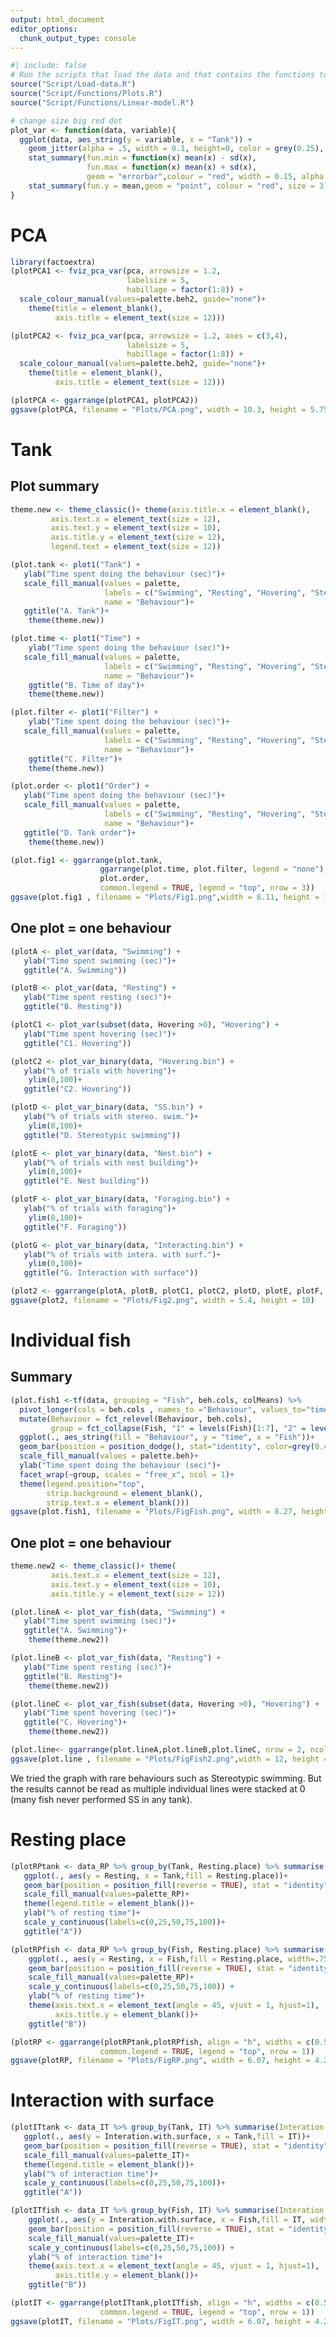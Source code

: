 ```yaml
---
output: html_document
editor_options: 
  chunk_output_type: console
---
```

```r
#| include: false
# Run the scripts that load the data and that contains the functions to plot and do the linear models
source("Script/Load-data.R")
source("Script/Functions/Plots.R")
source("Script/Functions/Linear-model.R")

# change size big red dot
plot_var <- function(data, variable){
  ggplot(data, aes_string(y = variable, x = "Tank")) +
    geom_jitter(alpha = .5, width = 0.1, height=0, color = grey(0.25), size = .8) +
    stat_summary(fun.min = function(x) mean(x) - sd(x), 
                 fun.max = function(x) mean(x) + sd(x), 
                 geom = "errorbar",colour = "red", width = 0.15, alpha =  .75)+
    stat_summary(fun.y = mean,geom = "point", colour = "red", size = 3)
}
```

# PCA
```r
library(factoextra)
(plotPCA1 <- fviz_pca_var(pca, arrowsize = 1.2, 
                          labelsize = 5, 
                          habillage = factor(1:8)) +
  scale_colour_manual(values=palette.beh2, guide="none")+
    theme(title = element_blank(),
          axis.title = element_text(size = 12)))

(plotPCA2 <- fviz_pca_var(pca, arrowsize = 1.2, axes = c(3,4),
                          labelsize = 5, 
                          habillage = factor(1:8)) +
  scale_colour_manual(values=palette.beh2, guide="none")+
    theme(title = element_blank(),
          axis.title = element_text(size = 12)))

(plotPCA <- ggarrange(plotPCA1, plotPCA2))
ggsave(plotPCA, filename = "Plots/PCA.png", width = 10.3, height = 5.75)
```

# Tank 

## Plot summary

```r
theme.new <- theme_classic()+ theme(axis.title.x = element_blank(),
         axis.text.x = element_text(size = 12),
         axis.text.y = element_text(size = 10),
         axis.title.y = element_text(size = 12),
         legend.text = element_text(size = 12))

(plot.tank <- plot1("Tank") + 
   ylab("Time spent doing the behaviour (sec)")+
   scale_fill_manual(values = palette,
                     labels = c("Swimming", "Resting", "Hovering", "Stereotypic swimming", "Nest building", "Foraging", "Interation with surface"),
                     name = "Behaviour")+
   ggtitle("A. Tank")+
    theme(theme.new))

(plot.time <- plot1("Time") + 
    ylab("Time spent doing the behaviour (sec)")+
   scale_fill_manual(values = palette,
                     labels = c("Swimming", "Resting", "Hovering", "Stereotypic swimming", "Nest building", "Foraging", "Interation with surface"),
                     name = "Behaviour")+
    ggtitle("B. Time of day")+
    theme(theme.new))

(plot.filter <- plot1("Filter") + 
    ylab("Time spent doing the behaviour (sec)")+
   scale_fill_manual(values = palette,
                     labels = c("Swimming", "Resting", "Hovering", "Stereotypic swimming", "Nest building", "Foraging", "Interation with surface"),
                     name = "Behaviour")+
    ggtitle("C. Filter")+
    theme(theme.new))

(plot.order <- plot1("Order") + 
   ylab("Time spent doing the behaviour (sec)")+
   scale_fill_manual(values = palette,
                     labels = c("Swimming", "Resting", "Hovering", "Stereotypic swimming", "Nest building", "Foraging", "Interation with surface"),
                     name = "Behaviour")+
   ggtitle("D. Tank order")+
    theme(theme.new))

(plot.fig1 <- ggarrange(plot.tank,
                    ggarrange(plot.time, plot.filter, legend = "none"),
                    plot.order,
                    common.legend = TRUE, legend = "top", nrow = 3))
ggsave(plot.fig1 , filename = "Plots/Fig1.png",width = 8.11, height = 12.98)
```

## One plot = one behaviour

```r
(plotA <- plot_var(data, "Swimming") +
   ylab("Time spent swimming (sec)")+
   ggtitle("A. Swimming"))

(plotB <- plot_var(data, "Resting") +
   ylab("Time spent resting (sec)")+
   ggtitle("B. Resting"))

(plotC1 <- plot_var(subset(data, Hovering >0), "Hovering") +
   ylab("Time spent hovering (sec)")+
   ggtitle("C1. Hovering"))

(plotC2 <- plot_var_binary(data, "Hovering.bin") +
   ylab("% of trials with hovering")+
    ylim(0,100)+
   ggtitle("C2. Hovering"))

(plotD <- plot_var_binary(data, "SS.bin") +
   ylab("% of trials with stereo. swim.")+
    ylim(0,100)+
   ggtitle("D. Stereotypic swimming"))

(plotE <- plot_var_binary(data, "Nest.bin") +
   ylab("% of trials with nest building")+
    ylim(0,100)+
   ggtitle("E. Nest building"))

(plotF <- plot_var_binary(data, "Foraging.bin") +
   ylab("% of trials with foraging")+
    ylim(0,100)+
   ggtitle("F. Foraging"))

(plotG <- plot_var_binary(data, "Interacting.bin") +
   ylab("% of trials with intera. with surf.")+
    ylim(0,100)+
   ggtitle("G. Interaction with surface"))

(plot2 <- ggarrange(plotA, plotB, plotC1, plotC2, plotD, plotE, plotF, plotG, ncol = 2, nrow = 4))
ggsave(plot2, filename = "Plots/Fig2.png", width = 5.4, height = 10)

```

# Individual fish

## Summary

```r
(plot.fish1 <-tf(data, grouping = "Fish", beh.cols, colMeans) %>% 
  pivot_longer(cols = beh.cols , names_to ="Behaviour", values_to="time") %>% 
  mutate(Behaviour = fct_relevel(Behaviour, beh.cols),
         group = fct_collapse(Fish, "1" = levels(Fish)[1:7], "2" = levels(Fish)[8:13])) %>% 
  ggplot(., aes_string(fill = "Behaviour", y = "time", x = "Fish"))+
  geom_bar(position = position_dodge(), stat="identity", color=grey(0.4))+
  scale_fill_manual(values = palette.beh)+
  ylab("Time spent doing the behaviour (sec)")+
  facet_wrap(~group, scales = "free_x", ncol = 1)+
  theme(legend.position="top",
        strip.background = element_blank(),
        strip.text.x = element_blank()))
ggsave(plot.fish1, filename = "Plots/FigFish.png", width = 8.27, height = 6.27)
```

## One plot = one behaviour

```r
theme.new2 <- theme_classic()+ theme(
         axis.text.x = element_text(size = 12),
         axis.text.y = element_text(size = 10),
         axis.title.y = element_text(size = 12))

(plot.lineA <- plot_var_fish(data, "Swimming") +
   ylab("Time spent swimming (sec)")+
   ggtitle("A. Swimming")+
    theme(theme.new2))

(plot.lineB <- plot_var_fish(data, "Resting") +
   ylab("Time spent resting (sec)")+
   ggtitle("B. Resting")+
    theme(theme.new2))

(plot.lineC <- plot_var_fish(subset(data, Hovering >0), "Hovering") +
   ylab("Time spent hovering (sec)")+
   ggtitle("C. Hovering")+
    theme(theme.new2))

(plot.line<- ggarrange(plot.lineA,plot.lineB,plot.lineC, nrow = 2, ncol= 2))
ggsave(plot.line , filename = "Plots/FigFish2.png",width = 12, height = 12)
```

We tried the graph with rare behaviours such as Stereotypic swimming. But the results cannot be read as multiple individual lines were stacked at 0 (many fish never performed SS in any tank).

# Resting place

```r
(plotRPtank <- data_RP %>% group_by(Tank, Resting.place) %>% summarise(Resting = mean(Resting)) %>% 
   ggplot(., aes(y = Resting, x = Tank,fill = Resting.place))+
   geom_bar(position = position_fill(reverse = TRUE), stat = "identity", color = "black")+
   scale_fill_manual(values=palette_RP)+
   theme(legend.title = element_blank())+
   ylab("% of resting time")+
   scale_y_continuous(labels=c(0,25,50,75,100))+
   ggtitle("A"))

(plotRPfish <- data_RP %>% group_by(Fish, Resting.place) %>% summarise(Resting = mean(Resting)) %>% 
    ggplot(., aes(y = Resting, x = Fish,fill = Resting.place, width=.75))+
    geom_bar(position = position_fill(reverse = TRUE), stat = "identity", color = "black")+
    scale_fill_manual(values=palette_RP)+
    scale_y_continuous(labels=c(0,25,50,75,100)) +
    ylab("% of resting time")+
    theme(axis.text.x = element_text(angle = 45, vjust = 1, hjust=1),
          axis.title.y = element_blank())+
    ggtitle("B"))

(plotRP <- ggarrange(plotRPtank,plotRPfish, align = "h", widths = c(0.5, 1),
                    common.legend = TRUE, legend = "top", nrow = 1))
ggsave(plotRP, filename = "Plots/FigRP.png", width = 6.07, height = 4.22)
```

# Interaction with surface

```r
(plotITtank <- data_IT %>% group_by(Tank, IT) %>% summarise(Interation.with.surface = mean(Interation.with.surface)) %>% 
   ggplot(., aes(y = Interation.with.surface, x = Tank,fill = IT))+
   geom_bar(position = position_fill(reverse = TRUE), stat = "identity", color = "black")+
   scale_fill_manual(values=palette_IT)+
   theme(legend.title = element_blank())+
   ylab("% of interaction time")+
   scale_y_continuous(labels=c(0,25,50,75,100))+
   ggtitle("A"))

(plotITfish <- data_IT %>% group_by(Fish, IT) %>% summarise(Interation.with.surface = mean(Interation.with.surface)) %>% 
    ggplot(., aes(y = Interation.with.surface, x = Fish,fill = IT, width=.75))+
    geom_bar(position = position_fill(reverse = TRUE), stat = "identity", color = "black")+
    scale_fill_manual(values=palette_IT)+
    scale_y_continuous(labels=c(0,25,50,75,100)) +
    ylab("% of interaction time")+
    theme(axis.text.x = element_text(angle = 45, vjust = 1, hjust=1),
          axis.title.y = element_blank())+
    ggtitle("B"))

(plotIT <- ggarrange(plotITtank,plotITfish, align = "h", widths = c(0.5, 1),
                    common.legend = TRUE, legend = "top", nrow = 1))
ggsave(plotIT, filename = "Plots/FigIT.png", width = 6.07, height = 4.22)
```

